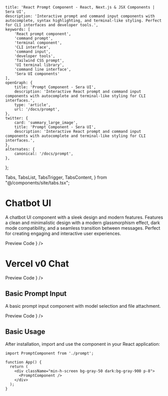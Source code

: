     title: 'React Prompt Component - React, Next.js & JSX Components | Sera UI',
    description: 'Interactive prompt and command input components with autocomplete, syntax highlighting, and terminal-like styling. Perfect for CLI interfaces and developer tools.',
    keywords: [
        'React prompt component',
        'command prompt',
        'terminal component',
        'CLI interface',
        'command input',
        'developer tools',
        'Tailwind CSS prompt',
        'UI terminal library',
        'command line interface',
        'Sera UI components'
    ],
    openGraph: {
        title: 'Prompt Component - Sera UI',
        description: 'Interactive React prompt and command input components with autocomplete and terminal-like styling for CLI interfaces.',
        type: 'article',
        url: '/docs/prompt',
    },
    twitter: {
        card: 'summary_large_image',
        title: 'Prompt Component - Sera UI',
        description: 'Interactive React prompt and command input components with autocomplete and terminal-like styling for CLI interfaces.',
    },
    alternates: {
        canonical: '/docs/prompt',
    },
};

  Tabs,
  TabsList,
  TabsTrigger,
  TabsContent,
} from "@/components/site/tabs.tsx";



# Chatbot UI <AI dir="left"/>
A chatbot UI component with a sleek design and modern features. Features a clean and minimalistic design with a modern glassmorphism effect, dark mode compatibility, and a seamless transition between messages. Perfect for creating engaging and interactive user experiences.



<Tabs defaultValue="preview" className="">
  <TabsList>
    <TabsTrigger value="preview">Preview</TabsTrigger>
    <TabsTrigger value="code">Code</TabsTrigger>
  </TabsList>
  <TabsContent value="preview">
    <ComponentRenderer component={<Prompting />} />
  </TabsContent>
  <TabsContent value="code">
    <CodeBlock filePath="src/app/docs/prompt/prompt.tsx" />
  </TabsContent>
</Tabs>


# Vercel v0 Chat

<Tabs defaultValue="preview" className="">
  <TabsList>
    <TabsTrigger value="preview">Preview</TabsTrigger>
    <TabsTrigger value="code">Code</TabsTrigger>
  </TabsList>
  <TabsContent value="preview">
    <ComponentRenderer component={<VercelV0Chat />} />
  </TabsContent>
  <TabsContent value="code">
    <CodeBlock filePath="src/app/docs/prompt/prompt.tsx" />
  </TabsContent>
</Tabs>


## Basic Prompt Input
A basic prompt input component with model selection and file attachment.

<Tabs defaultValue="preview" className="">
  <TabsList>
    <TabsTrigger value="preview">Preview</TabsTrigger>
    <TabsTrigger value="code">Code</TabsTrigger>
  </TabsList>
  <TabsContent value="preview">
    <ComponentRenderer component={<Prompt />} />
  </TabsContent>
  <TabsContent value="code">
    <CodeBlock filePath="src/app/docs/prompt/prompt.tsx" />
  </TabsContent>
</Tabs>



## Basic Usage

After installation, import and use the component in your React application:

```tsx
import PromptComponent from './prompt';

function App() {
  return (
    <div className="min-h-screen bg-gray-50 dark:bg-gray-900 p-8">
      <PromptComponent />
    </div>
  );
}
```

